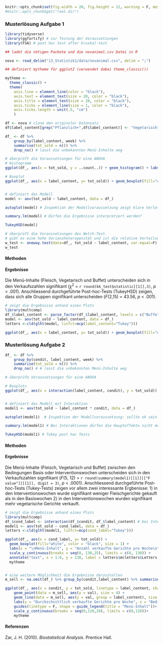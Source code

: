 ```r
knitr::opts_chunk$set(fig.width = 20, fig.height = 12, warning = F, message = F)
#knitr::opts_chunk$get("root.dir")
```

### Musterlösung Aufgabe 1

```r

library(tidyverse)
library(ggfortify) # zur Testung der Voraussetzungen
library(FSA) # post hoc test after kruskal-test

## ladet die nötigen Packete und die novanimal.csv Datei in R

nova <- read_delim("13_Statistik1/data/novanimal.csv", delim = ";")

## definiert mytheme für ggplot2 (verwendet dabei theme_classic())

mytheme <- 
  theme_classic() + 
  theme(
    axis.line = element_line(color = "black"), 
    axis.text = element_text(size = 20, color = "black"), 
    axis.title = element_text(size = 20, color = "black"), 
    axis.ticks = element_line(size = 1, color = "black"), 
    axis.ticks.length = unit(.5, "cm")
    )


```



```r

df <- nova # clone den originaler Datensatz
df$label_content[grep("Pflanzlich+",df$label_content)] <- "Vegetarisch" # fasst die vier Inhalte der Gerichte zu drei Inhalten zusammen.

df_ <- df %>%
    group_by(label_content, week) %>% 
    summarise(tot_sold = n()) %>%
    drop_na() # lasst die unbekannten Menü-Inhalte weg

# überprüft die Voraussetzungen für eine ANOVA
# Histogramm
ggplot(df_, aes(x = tot_sold, y = ..count..)) + geom_histogram() + labs(x = "\nAnzahl verkaufte Gerichte pro Woche", y = "Häufigkeit\n") + mytheme

# Boxplot
ggplot(df_, aes(x = label_content, y= tot_sold)) + geom_boxplot(fill="white", color = "black", size = 1) + labs(x = "\nMenü-Inhalt", y = "Anzahl verkaufte Gerichte pro Woche\n") + mytheme 


# definiert das Modell
model <- aov(tot_sold ~ label_content, data = df_)

autoplot(model) # Inspektion der Modellvoraussetzung zeigt klare Verletzungen der Nicht-Linearität und Homoskedastizität 

summary.lm(model) # Dürfen die Ergebnisse interpretiert werden?

TukeyHSD(model)

# überprüft die Voraussetzungen des Welch-Test.
# gibt es eine hohe Varianzheterogenität und ist die relative Verteilung der Residuen gegeben? In diesem Fall wäre ein Welch-Test passend
w_test <- oneway.test(data=df_, tot_sold ~ label_content, var.equal=F)
w_test
```
#### Methoden


#### Ergebnisse

Die Menü-Inhalte (Fleisch, Vegetarisch und Buffet) unterscheiden sich in den Verkaufszahlen signifikant ($\chi^2$ = `r round(kk_test$statistic[[1]],3)`, *p* < .001). Anschliessend durchgeführte Post-hoc-Tests (TukeyHSD) zeigen, dass sich alle Gruppen signifikant unterscheiden (*F*(2,15) = 43.56, *p* < .001).

```r

# zeigt die Ergebnisse anhand eines Plots
library(multcomp)
df_$label_content <- parse_factor(df_$label_content, levels = c("Buffet", "Fleisch", "Vegetarisch")) # damit man die Buchstaben generieren kann, müssen die Menü-Inhalte zu factoren definiert werden, beachte dabei die Reihenfolge
model <- aov(tot_sold ~ label_content, data = df_)
letters <-cld(glht(model, linfct=mcp(label_content="Tukey")))

ggplot(df_, aes(x = label_content, y= tot_sold)) + geom_boxplot(fill="white", color = "black", size = 1) + labs(x = "\nMenü-Inhalt", y = "Anzahl verkaufte Gerichte pro Woche\n") + annotate("text", x = 1:3, y = 130, label = letters$mcletters$Letters, size = 6) + mytheme 

```


### Musterlösung Aufgabe 2


```r
df_ <- df %>%
    group_by(condit, label_content, week) %>%
    summarise(tot_sold = n()) %>%
    drop_na() # # lasst die unbekannten Menü-Inhalte weg

# überprüfe Voraussetzungen für eine ANOVA

# Boxplots
ggplot(df_, aes(x = interaction(label_content, condit), y = tot_sold)) + geom_boxplot(fill="white", size = 1) + labs(x = "\nMenü-Inhalt", y = "Anzahl verkaufte Gerichte pro Woche\n") + mytheme


# definiert das Modell mit Interaktion
model1 <- aov(tot_sold ~ label_content * condit, data = df_)

autoplot(model1)  # Inspektion der Modellvoraussetzung: sollte ok sein (?)

summary.lm(model1) # Bei Interaktionen dürfen die Haupteffekte nicht mehr interpretiert werden

TukeyHSD(model1) # Tukey post hoc Tests


```
#### Methoden


#### Ergebnisse
Die Menü-Inhalte (Fleisch, Vegetarisch und Buffet) zwischen den Bedingungen Basis oder Interventionswochen unterscheiden sich in den Verkaufszahlen signifikant (*F*(5, 12) = `r round(summary(model1)[[1]][["F value"]][[1]], digit = 3)`, *p* < .0001). Anschliessend durchgeführte Post-hoc-Tests (Tukey-Tests) zeigen vor allem zwei interessante Ergbenisse: 1) in den Interventionswochen wurde signifikant weniger Fleischgerichte gekauft als in den Basiswochen 2) in den Interventionswochen wurden signifikant mehr vegetarische Gerichte verkauft. 


```r

# zeigt die Ergebnisse anhand eines Plots
library(multcomp)
df_$cond_label <- interaction(df_$condit, df_$label_content) # bei Interaktionen gibt es diesen Trick, um bei den multiplen Vergleiche, die richtigen Buchstaben zu bekommen
model1 <- aov(tot_sold ~ cond_label, data = df_)
letters <-cld(glht(model1, linfct=mcp(cond_label="Tukey")))

ggplot(df_, aes(x = cond_label, y= tot_sold)) +
  geom_boxplot(fill="white", color = "black", size = 1) + 
  labs(x = "\nMenü-Inhalt", y = "Anzahl verkaufte Gerichte pro Woche\n") +
  scale_y_continuous(breaks = seq(0, 130,25), limits = c(0, 130)) +
  annotate("text", x = 1:6, y = 130, label = letters$mcletters$Letters, size = 6) +
  mytheme 


# eine weitere Möglichkeit die Ergebnisse darzustellen
m_sell <- na.omit(df_) %>% group_by(condit,label_content) %>% summarise(val = mean(tot_sold)) # berechne die durchschnittlichen Verkaufszahlen pro Bedingung

ggplot(df_, aes(x = condit, y = tot_sold, linetype = label_content, shape = label_content)) + 
    geom_point(data = m_sell, aes(y = val), size = 4) +
    geom_line(data = m_sell, aes(y = val, group = label_content), size = 2) + 
    labs(y = "Durchschnittlich verkaufte Gerichte pro Woche", x = "Bedingungen") + 
    guides(linetype = F, shape = guide_legend(title = "Menü-Inhalt"))+
    scale_y_continuous(breaks = seq(0,120,20), limits = c(0,120))+
    mytheme


```


#### Referenzen

Zar, J. H. (2010). *Biostatistical Analysis*. Prentice Hall.


